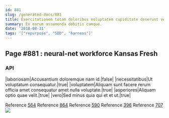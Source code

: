 ```yaml
---
id: 881
slug: /generated-docs/881
title: Exercitationem totam doloribus voluptatem cupiditate deserunt veniam.
summary: Ex earum assumenda debitis cumque.
date: '2018-08-31'
tags: '["repurpose", "SDD", "harness"]'
---
```

<Partial />

## Page #881 : neural-net workforce Kansas Fresh
### API

|laboriosam|Accusantium doloremque nam id.|false|
|necessitatibus|Ut voluptatum consequatur.|true|
|voluptatem|Aliquam sunt facere rerum officia amet consequatur amet nulla voluptate.|true|
|asperiores|Aliquam optio quae velit.|true|
|vero|Sed minus quia qui et et ut.|true|

Reference [564](/generated-docs/564)
Reference [864](/generated-docs/864)
Reference [590](/generated-docs/590)
Reference [396](/generated-docs/396)
Reference [707](/generated-docs/707)
![](/assets/cats-0.jpg)


